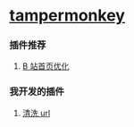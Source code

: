 # [tampermonkey](https://www.tampermonkey.net/)

### 插件推荐

1. [B 站首页优化](https://greasyfork.org/zh-CN/scripts/443530-bilibili-app-recommend)

### 我开发的插件

1. [清洗 url](https://greasyfork.org/zh-CN/scripts/469080)
